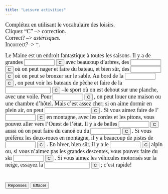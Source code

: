 ```yaml
---
title: "Leisure activities"
---
```


<p align=left><font face="Garamond" size="4">Complétez en utilisant le vocabulaire 
        des loisirs.<br>
        Cliquez "C" --&gt; correction.<br>
        Correct? --&gt; *astérisques*. <br>
        Incorrect?--&gt; =.<br>
        </font></p>

 <form action="" method=post>
              <font face="Garamond" size="4">Le Maine est un endroit fantastique 
              à toutes les saisons. Il y a de grandes 
              <input size=9 name=item1>
              <input onClick="dasher(form.item1, 'forêts')" type=button value=C name=Button>
              avec beaucoup d'arbres, des 
              <input size=9 name=item2>
              <input onClick="dasher(form.item2, 'lacs')" type=button value=C name=Button>
              où on peut nager et faire du bateau, et bien sûr, des 
              <input size=9 
      name=item3>
              <input onClick="dasher(form.item3, 'plages')" type=button value=C name=Button>
              où on peut se bronzer sur le sable. Au bord de la 
              <input size=9 
name=item4>
              <input onClick="dasher(form.item4, 'mer')" type=button value=C name=Button>
              , on peut voir les bateaux de pêche et faire de la 
              <input size=15 name=item5>
              <input onClick="dasher(form.item5, 'planche à voile')" type=button value=C name=Button>
              --le sport où on est debout sur une planche, avec une voile. Pour 
              <input size=9 
      name=item6>
              <input onClick="dasher(form.item6, 'se loger')" type=button value=C name=Button>
              , on peut louer une maison ou une chambre d'hôtel. Mais c'est assez 
              cher; si on aime dormir en plein air, on peut 
              <input size=15 name=item7>
              <input onClick="dasher(form.item7, 'faire du camping')" type=button value=C name=Button>
              . Si vous aimez faire de l' 
              <input size=9 name=item8>
              <input onClick="dasher(form.item8, 'escalade')" type=button value=C name=Button>
              en montagne, avec les cordes et les pitons, vous pouvez aller vers 
              l'Ouest de l'état. Il y a de belles 
              <input size=9 name=item9>
              <input onClick="dasher(form.item9, 'rivières')" type=button value=C name=Button>
              aussi où on peut faire du canoë ou du 
              <input size=9 name=item10>
              <input onClick="dasher(form.item10, 'kayak')" type=button value=C name=Button>
              . Si vous préférez les deux-roues en montagne, il y a beaucoup de 
              pistes de 
              <input size=9 name=item11>
              <input onClick="dasher(form.item11, 'VTT')" type=button value=C name=Button>
              . En hiver, bien sûr, il y a le 
              <input size=9 name=item12>
              <input onClick="dasher(form.item12, 'ski')" type=button value=C name=Button>
              alpin ou, si vous n'aimez pas les grandes descentes, vous pouvez 
              faire du ski 
              <input size=9 name=item13>
              <input onClick="dasher(form.item13, 'de fond')" type=button value=C name=Button>
              . Si vous aimez les véhicules motorisés sur la neige, essayez la 
              <input 
      size=15 name=item14>
              <input onClick="dasher(form.item14, 'moto-neige')" type=button value=C name=Button>
              ; c'est rapide! <br>
              <br>
              <br>
              <input onClick="form.item1.value='forêts';form.item2.value='lacs';form.item3.value='plages';form.item4.value='mer';form.item5.value='planche à voile';form.item6.value='se loger';form.item7.value='faire du camping';form.item8.value='escalade';form.item9.value='rivières';form.item10.value='kayak';form.item11.value='VTT';form.item12.value='ski';form.item13.value='de fond';form.item14.value='moto-neige';" type=button value="Réponses" name=Button>
              <input onClick="form.item1.value='';form.item2.value='';form.item3.value='';form.item4.value='';form.item5.value='';form.item6.value='';form.item7.value='';form.item8.value='';form.item9.value='';form.item10.value='';form.item11.value='';form.item12.value='';form.item13.value='';form.item14.value='';" type=button value="Effacer" name=Button>
              </font> 
            </form>

<SCRIPT Language="JavaScript">
//  This code is based on George Mitrevski's original CLOZE code.  
//  Dennie Hoopingarner modified it to provide more detailed feedback about the user's responses, 
//  in a manner similar to the Dasher program.
//  You are welcome to use and modify this code, but please give credit where credit is due. 
//  Dennie Hoopingarner, Michigan State University  hooping4@msu.edu
//  Content by: Alison Murray Levine, University of Virginia, alevine@virginia.edu, 
function dasher(Student, Correct) {
var studentAnswer = Student.value;
var correctAnswer = Correct;
result = ""
for (var c = 0; c< correctAnswer.length; c ++) {
	var CorrectX = correctAnswer.charAt(c);
	var StudentX = studentAnswer.charAt(c);
	if (CorrectX == StudentX) {
	result = result + CorrectX;
	}
	else {
	result = result +  "=";
	}
}
Student.value = result;
    if (studentAnswer == correctAnswer){
    Student.value = "*" + studentAnswer + "*";
    }
}

<!-- done hiding --></SCRIPT>